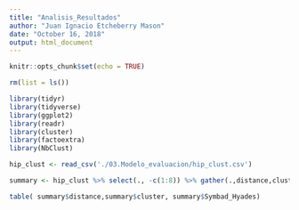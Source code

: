 ```yaml
---
title: "Analisis_Resultados"
author: "Juan Ignacio Etcheberry Mason"
date: "October 16, 2018"
output: html_document
---
```


```r
knitr::opts_chunk$set(echo = TRUE)
```



```r
rm(list = ls())

```



```r
library(tidyr)
library(tidyverse)
library(ggplot2)
library(readr)
library(cluster)
library(factoextra)
library(NbClust)

```

```r
hip_clust <- read_csv('./03.Modelo_evaluacion/hip_clust.csv')
```

```r

summary <- hip_clust %>% select(., -c(1:8)) %>% gather(.,distance,cluster,-Symbad_Hyades)

table( summary$distance,summary$cluster, summary$Symbad_Hyades)
```

```r



```

```r

```

```r

```

```r

```

```r

```


